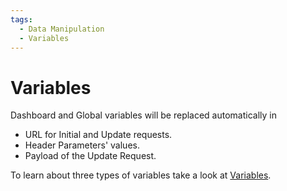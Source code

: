 ```yaml
---
tags:
  - Data Manipulation
  - Variables
---
```


# Variables

Dashboard and Global variables will be replaced automatically in

- URL for Initial and Update requests.
- Header Parameters' values.
- Payload of the Update Request.

To learn about three types of variables take a look at [Variables](/plugins/grafana/variables).
